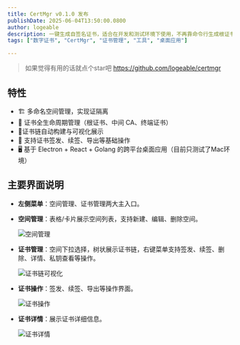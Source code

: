 ```yaml
---
title: CertMgr v0.1.0 发布
publishDate: 2025-06-04T13:50:00.0800
author: logeable
description: 一键生成自签名证书，适合在开发和测试环境下使用，不再靠命令行生成根证书、签发中间 CA、导出终端证书……
tags: ["数字证书", "CertMgr", "证书管理", "工具", "桌面应用"]

---
```


> 如果觉得有用的话就点个star吧 https://github.com/logeable/certmgr

## 特性
	
- 🏗️ 多命名空间管理，实现证隔离
- 📜 证书全生命周期管理（根证书、中间 CA、终端证书）
- 🔑证书链自动构建与可视化展示
- 🔄 支持证书签发、续签、导出等基础操作
- 🖥️ 基于 Electron + React + Golang 的跨平台桌面应用（目前只测试了Mac环境）

## 主要界面说明

- **左侧菜单**：空间管理、证书管理两大主入口。
- **空间管理**：表格/卡片展示空间列表，支持新建、编辑、删除空间。

  ![空间管理](src/assets/blog-images/certmgr-v.0.1.0-release/namespace.png)

- **证书管理**：空间下拉选择，树状展示证书链，右键菜单支持签发、续签、删除、详情、私钥查看等操作。

  ![证书链可视化](src/assets/blog-images/certmgr-v.0.1.0-release/certificate_tree.png)

- **证书操作**：签发、续签、导出等操作界面。

  ![证书操作](src/assets/blog-images/certmgr-v.0.1.0-release/certificate_op.png)

- **证书详情**：展示证书详细信息。

  ![证书详情](src/assets/blog-images/certmgr-v.0.1.0-release/certificate_detail.png)

